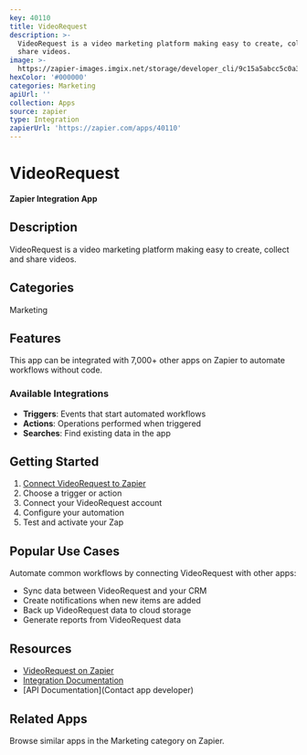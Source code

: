 ```yaml
---
key: 40110
title: VideoRequest
description: >-
  VideoRequest is a video marketing platform making easy to create, collect and
  share videos.
image: >-
  https://zapier-images.imgix.net/storage/developer_cli/9c15a5abcc5c0a34d8c23ca0df4a94f0.png?auto=format%2Ccompress&ixlib=python-3.0.0&q=50
hexColor: '#000000'
categories: Marketing
apiUrl: ''
collection: Apps
source: zapier
type: Integration
zapierUrl: 'https://zapier.com/apps/40110'
---
```

# VideoRequest

**Zapier Integration App**

## Description

VideoRequest is a video marketing platform making easy to create, collect and share videos.

## Categories

Marketing

## Features

This app can be integrated with 7,000+ other apps on Zapier to automate workflows without code.

### Available Integrations

- **Triggers**: Events that start automated workflows
- **Actions**: Operations performed when triggered
- **Searches**: Find existing data in the app

## Getting Started

1. [Connect VideoRequest to Zapier](https://zapier.com/apps/40110)
2. Choose a trigger or action
3. Connect your VideoRequest account
4. Configure your automation
5. Test and activate your Zap

## Popular Use Cases

Automate common workflows by connecting VideoRequest with other apps:

- Sync data between VideoRequest and your CRM
- Create notifications when new items are added
- Back up VideoRequest data to cloud storage
- Generate reports from VideoRequest data

## Resources

- [VideoRequest on Zapier](https://zapier.com/apps/40110)
- [Integration Documentation](https://zapier.com/apps/40110/integrations)
- [API Documentation](Contact app developer)

## Related Apps

Browse similar apps in the Marketing category on Zapier.
